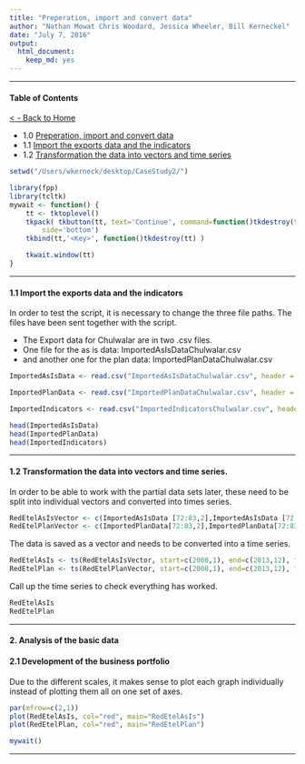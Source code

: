 ```yaml
---
title: "Preperation, import and convert data"
author: "Nathan Mowat Chris Woodard, Jessica Wheeler, Bill Kerneckel"
date: "July 7, 2016"
output:
  html_document:
    keep_md: yes
---
```




****************************

#### Table of Contents

[< - Back to Home]("https://github.com/wkerneck/CaseStudy2")

* 1.0   [Preperation, import and convert data](#id-section1)
* 1.1   [Import the exports data and the indicators](#id-section1.1)
* 1.2   [Transformation the data into vectors and time series](#id-section1.2)


```r
setwd("/Users/wkerneck/desktop/CaseStudy2/")
```

```r
library(fpp)
library(tcltk)
mywait <- function() {
    tt <- tktoplevel()
    tkpack( tkbutton(tt, text='Continue', command=function()tkdestroy(tt)),
        side='bottom')
    tkbind(tt,'<Key>', function()tkdestroy(tt) )

    tkwait.window(tt)
}

```


****************************

<div id='id-section1.1'/>
####  1.1 Import the exports data and the indicators

In order to test the script, it is necessary to change the three file paths. The files have been sent together with the script.

- The Export data for Chulwalar   are in two .csv files.
- One file for the as is data: ImportedAsIsDataChulwalar.csv
- and another one for the plan data: ImportedPlanDataChulwalar.csv

```r
ImportedAsIsData <- read.csv("ImportedAsIsDataChulwalar.csv", header = F, sep=";", fill = T)

ImportedPlanData <- read.csv("ImportedPlanDataChulwalar.csv", header = F, sep=";", fill = T)

ImportedIndicators <- read.csv("ImportedIndicatorsChulwalar.csv", header = F, sep=";", fill = T)

head(ImportedAsIsData)
head(ImportedPlanData)
head(ImportedIndicators)
```

****************************
<div id='id-section1.2'/>
####  1.2 Transformation the data into vectors and time series.

In order to be able to work with the partial data sets later, these need to be split into individual vectors and converted into times series.

```r
RedEtelAsIsVector <- c(ImportedAsIsData [72:83,2],ImportedAsIsData [72:83,3],ImportedAsIsData [72:83,4],ImportedAsIsData [72:83,5],ImportedAsIsData [72:83,6],ImportedAsIsData [72:83,7])
RedEtelPlanVector <- c(ImportedPlanData[72:83,2],ImportedPlanData[72:83,3],ImportedPlanData[72:83,4],ImportedPlanData[72:83,5],ImportedPlanData[72:83,6],ImportedPlanData[72:83,7])
```

The data is saved as a vector and needs to be converted into a time series.

```r

RedEtelAsIs <- ts(RedEtelAsIsVector, start=c(2008,1), end=c(2013,12), frequency=12)
RedEtelPlan <- ts(RedEtelPlanVector, start=c(2008,1), end=c(2013,12), frequency=12)

```

Call up the time series to check everything has worked.

```R

RedEtelAsIs 
RedEtelPlan

```
****************************
<div id='id-section2.0'/>
#### 2. Analysis of the basic data  
<div id='id-section2.1'/>
#### 2.1 Development of the business portfolio

Due to the different scales, it makes sense to plot each graph individually instead of plotting them all on one set of axes. 

```r
par(mfrow=c(2,1))
plot(RedEtelAsIs, col="red", main="RedEtelAsIs")
plot(RedEtelPlan, col="red", main="RedEtelPlan")

mywait()
```

****************************
